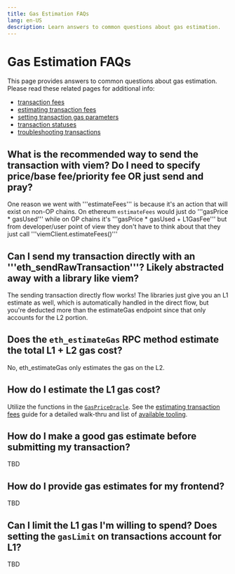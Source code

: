 ```yaml
---
title: Gas Estimation FAQs
lang: en-US
description: Learn answers to common questions about gas estimation.
---
```



# Gas Estimation FAQs

This page provides answers to common questions about gas estimation. Please read these related pages for additional info:

*   [transaction fees](/builders/dapp-developers/transactions/fees)
*   [estimating transaction fees](/builders/dapp-developers/transactions/estimates)
*   [setting transaction gas parameters](/builders/dapp-developers/transactions/parameters)
*   [transaction statuses](/builders/dapp-developers/transactions/statuses)
*   [troubleshooting transactions](/builders/dapp-developers/transactions/troubleshooting)

## What is the recommended way to send the transaction with viem? Do I need to specify price/base fee/priority fee OR just send and pray?

One reason we went with '''estimateFees''' is because it's an action that will exist on non-OP chains. On ethereum `estimateFees` would just do '''gasPrice \* gasUsed''' while on OP chains it's '''gasPrice \* gasUsed + L1GasFee''' but from developer/user point of view they don't have to think about that they just call '''viemClient.estimateFees()'''

## Can I send my transaction directly with an '''eth\_sendRawTransaction'''? Likely abstracted away with a library like viem?

The sending transaction directly flow works! The libraries just give you an L1 estimate as well, which is automatically handled in the direct flow, but you're deducted more than the estimateGas endpoint since that only accounts for the L2 portion.

## Does the `eth_estimateGas` RPC method estimate the total L1 + L2 gas cost?

No, eth\_estimateGas only estimates the gas on the L2.

## How do I estimate the L1 gas cost?

Utilize the functions in the [`GasPriceOracle`](https://github.com/ethereum-optimism/optimism/blob/v1.1.4/packages/contracts-bedrock/src/L2/GasPriceOracle.sol). See
the [estimating transaction fees](/builders/dapp-developers/transactions/estimates) guide for a detailed walk-thru and list of [available tooling](/builders/dapp-developers/transactions/estimates#tooling).

## How do I make a good gas estimate before submitting my transaction?

TBD

## How do I provide gas estimates for my frontend?

TBD

## Can I limit the L1 gas I'm willing to spend? Does setting the `gasLimit` on transactions account for L1?

TBD
